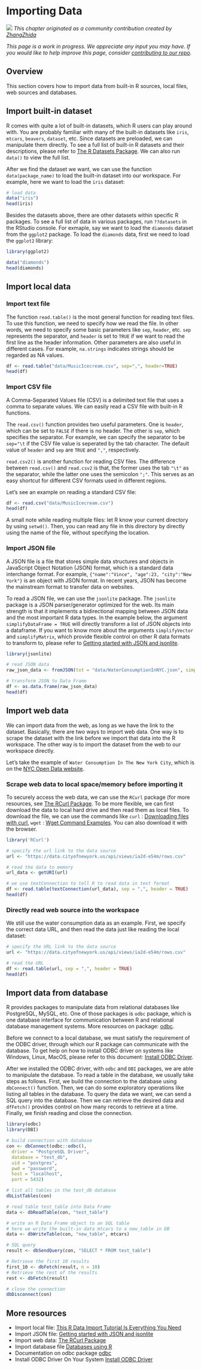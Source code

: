 # Importing Data {#import}

![](images/banners/banner_import.png)
*This chapter originated as a community contribution created by [	ZhangZhida](https://github.com/ZhangZhida){target="_blank"}*

*This page is a work in progress. We appreciate any input you may have. If you would like to help improve this page, consider [contributing to our repo](contribute.html).*

## Overview

This section covers how to import data from built-in R sources, local files, web sources and databases. 

## Import built-in dataset

R comes with quite a lot of built-in datasets, which R users can play around with. You are probably familiar with many of the built-in datasets like `iris`, `mtcars`, `beavers`, `dataset`, etc. Since datasets are preloaded, we can manipulate them directly. To see a full list of built-in R datasets and their descriptions, please refer to [The R Datasets Package](https://stat.ethz.ch/R-manual/R-devel/library/datasets/html/00Index.html){target="_blank"}. We can also run `data()` to view the full list.

After we find the dataset we want, we can use the function `data(package_name)` to load the built-in dataset into our workspace. For example, here we want to load the `iris` dataset:

```{r}
# load data
data("iris")
head(iris)
```

Besides the datasets above, there are other datasets within specific R packages. To see a full list of data in various packages, run `??datasets` in the RStudio console.
For exmaple, say we want to load the `diamonds` dataset from the `ggplot2` package. To load the `diamonds` data, first we need to load the `ggplot2` library:

```{r}
library(ggplot2)

data("diamonds")
head(diamonds)
```

## Import local data

### Import text file

The function `read.table()` is the most general function for reading text files. To use this function, we need to specify how we read the file. In other words, we need to specify some basic parameters like `sep`, `header`, etc. `sep` represents the separator, and `header` is set to `TRUE` if we want to read the first line as the header information. Other parameters are also useful in different cases. For example, `na.strings` indicates strings should be regarded as NA values.

```{r}
df <- read.table("data/MusicIcecream.csv", sep=",", header=TRUE)
head(df)
```

### Import CSV file
A Comma-Separated Values file (CSV) is a delimited text file that uses a comma to separate values. We can easily read a CSV file with built-in R functions. 

The `read.csv()` function provides two useful parameters. One is `header`, which can be set to `FALSE` if there is no header. The other is `sep`, which specifies the separator. For example, we can specify the separator to be `sep="\t` if the CSV file value is seperated by the tab character. The default value of `header` and `sep` are `TRUE` and `","`, respectively. 

`read.csv2()` is another function for reading CSV files. The difference between `read.csv()` and `read.csv2` is that, the former uses the tab `"\t"` as the separator, while the latter one uses the semicolon `";"`. This serves as an easy shortcut for different CSV formats used in different regions.

Let's see an example on reading a standard CSV file:
```{r}
df <- read.csv("data/MusicIcecream.csv")
head(df)
```

A small note while reading multiple files: let R know your current directory by using `setwd()`. Then, you can read any file in this directory by directly using the name of the file, without specifying the location. 

### Import JSON file

A JSON file is a file that stores simple data structures and objects in JavaScript Object Notation (JSON) format, which is a standard data interchange format. For example, `{"name":"Vince", "age":23, "city":"New York"}` is an object with JSON format. In recent years, JSON has become the mainstream format to transfer data on websites. 

To read a JSON file, we can use the `jsonlite` package. The `jsonlite` package is a JSON parser/generator optimized for the web. Its main strength is that it implements a bidirectional mapping between JSON data and the most important R data types. In the example below, the argument `simplifyDataFrame = TRUE` will directly transform a list of JSON objects into a dataframe. If you want to know more about the arguments `simplifyVector` and `simplifyMatrix`, which provide flexible control on other R data formats to transform to, please refer to [Getting started with JSON and jsonlite](https://cran.r-project.org/web/packages/jsonlite/vignettes/json-aaquickstart.html){target="_blank"}.

```{r}
library(jsonlite)

# read JSON data
raw_json_data <- fromJSON(txt = "data/WaterConsumptionInNYC.json", simplifyDataFrame = TRUE)

# transform JSON to Data Frame
df <- as.data.frame(raw_json_data)
head(df)
```

## Import web data

We can import data from the web, as long as we have the link to the dataset. Basically, there are two ways to import web data. One way is to scrape the dataset with the link before we import that data into the R workspace. The other way is to import the dataset from the web to our workspace directly. 

Let's take the example of `Water Consumption In The New York City`, which is on the [NYC Open Data website](https://data.cityofnewyork.us/Environment/Water-Consumption-In-The-New-York-City/ia2d-e54m){target="_blank}. 

### Scrape web data to local space/memory before importing it

To securely access the web data, we can use the `RCurl` package (for more resources, see [The RCurl Package](http://www.omegahat.net/RCurl/){target="_blank"}. To be more flexible, we can first download the data to local hard drive and then read them as local files. To download the file, we can use the commands like `curl` : [Downloading files with curl](http://www.compciv.org/recipes/cli/downloading-with-curl/){target="_blank"}, `wget` : [Wget Command Examples](https://www.rosehosting.com/blog/wget-command-examples/){target="_blank"}. You can also download it with the browser.

```{r, echo=FALSE, message=FALSE, eval=FALSE}
library('RCurl')

# specify the url link to the data source
url <- "https://data.cityofnewyork.us/api/views/ia2d-e54m/rows.csv"

# read the data to memory
url_data <- getURI(url)

# we use textConnection to tell R to read data in text format
df <- read.table(textConnection(url_data), sep = ",", header = TRUE)
head(df)

```

### Directly read web source into the workspace

We still use the water consumption data as an example. First, we specify the correct data URL, and then read the data just like reading the local dataset:

```{r, eval=FALSE}
# specify the URL link to the data source
url <- "https://data.cityofnewyork.us/api/views/ia2d-e54m/rows.csv"

# read the URL
df <- read.table(url, sep = ",", header = TRUE)
head(df)

```

## Import data from database

R provides packages to manipulate data from relational databases like PostgreSQL, MySQL, etc. One of those packages is `odbc` package, which is one database interface for communication between R and relational database management systems. More resources on package: [odbc](https://db.rstudio.com/odbc/){target="_blank"}. 

Before we connect to a local database, we must satisfy the requirement of the ODBC driver, through which our R package can communicate with the database. To get help on how to install ODBC driver on systems like Windows, Linux, MacOS, please refer to this document: [Install ODBC Driver](https://cran.r-project.org/web/packages/odbc/readme/README.html){target="_blank"}.

After we installed the ODBC driver, with `odbc` and `DBI` packages, we are able to manipulate the database. To read a table in the database, we usually take steps as follows. First, we build the connection to the database using `dbConnect()` function. Then, we can do some exploratory operations like listing all tables in the database. To query the data we want, we can send a SQL query into the database. Then we can retrieve the desired data and `dfFetch()` provides control on how many records to retrieve at a time. Finally, we finish reading and close the connection. 

```{r, eval=FALSE}
library(odbc)
library(DBI)

# build connection with database 
con <- dbConnect(odbc::odbc(),
  driver = "PostgreSQL Driver",
  database = "test_db",
  uid = "postgres",
  pwd = "password",
  host = "localhost",
  port = 5432)

# list all tables in the test_db database
dbListTables(con)

# read table test_table into Data Frame
data <- dbReadTable(con, "test_table")

# write an R Data Frame object to an SQL table
# here we write the built-in data mtcars to a new_table in DB
data <- dbWriteTable(con, "new_table", mtcars)

# SQL query
result <- dbSendQuery(con, "SELECT * FROM test_table")

# Retrieve the first 10 results
first_10 <- dbFetch(result, n = 10)
# Retrieve the rest of the results
rest <- dbFetch(result)

# close the connection
dbDisconnect(con)

```

## More resources

  - Import local file:
  [This R Data Import Tutorial Is Everything You Need](https://www.datacamp.com/community/tutorials/r-data-import-tutorial#Getting){target="_blank"}
  - Import JSON file: 
  [Getting started with JSON and jsonlite](https://cran.r-project.org/web/packages/jsonlite/vignettes/json-aaquickstart.html){target="_blank"}
  - Import web data:
  [The RCurl Package](http://www.omegahat.net/RCurl/){target="_blank"}
  - Import database file
  [Databases using R](https://db.rstudio.com/){target="_blank"}
  - Documentation on odbc package
  [odbc](https://db.rstudio.com/odbc/){target="_blank"}
  - Install ODBC Driver On Your System
  [Install ODBC Driver](https://cran.r-project.org/web/packages/odbc/readme/README.html){target="_blank"}
